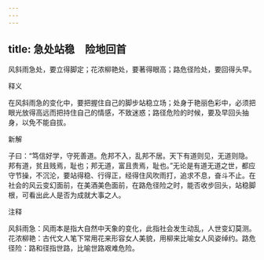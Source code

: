 ```yaml
---
---
---
```

title: 急处站稳　险地回首
---



风斜雨急处，要立得脚定；花浓柳艳处，要著得眼高；路危径险处，要回得头早。

释义

在风斜雨急的变化中，要把握住自己的脚步站稳立场；处身于艳丽色彩中，必须把眼光放得高远而把持住自己的情感，不致迷惑；路径危险的时候，要及早回头抽身，以免不能自拔。

新解

子曰：“笃信好学，守死善道。危邦不入，乱邦不居。天下有道则见，无道则隐。邦有道，贫且贱焉，耻也；邦无道，富且贵焉，耻也。”无论是有道无道之世，都应守节操，不沉沦，要站得稳、行得正，经得住风吹雨打，追求不息，奋斗不止。在社会的风云变幻面前，在美酒美色面前，在路危径险之时，能否收步回头，站稳脚根，可看出此人是否为成就大事之人。

注释

风斜雨急：风雨本是指大自然中天象的变化，此指社会发生动乱，人世变幻莫测。花浓柳艳：古代文人笔下常用花来形容女人美貌，用柳来比喻女人风姿绰约。路危径险：路和径指世路，比喻世路艰难危险。
